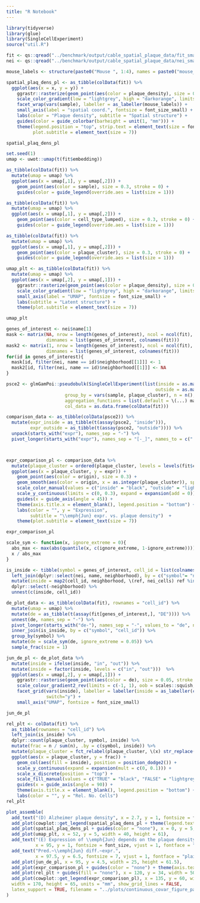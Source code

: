 ```yaml
---
title: "R Notebook"
---
```



```r
library(tidyverse)
library(glue)
library(SingleCellExperiment)
source("util.R")
```




```r
fit <- qs::qread("../benchmark/output/cable_spatial_plaque_data/fit_small.qs")
nei <- qs::qread("../benchmark/output/cable_spatial_plaque_data/nei_small.qs")
```



```r
mouse_labels <- structure(paste0("Mouse ", 1:4), names = paste0("mouse_", 1:4))
```



```r
spatial_plaq_dens_pl <- as_tibble(colData(fit)) %>%
  ggplot(aes(x = x, y = y)) +
    ggrastr::rasterize(geom_point(aes(color = plaque_density), size = 0.05, stroke = 0), dpi = 600) +
    scale_color_gradient(low = "lightgrey", high = "darkorange", limits = c(0, 1), breaks = c(0, 0.5, 1)) +
    facet_wrap(vars(sample), labeller = as_labeller(mouse_labels)) +
    small_axis(label = "spatial coord.", fontsize = font_size_small) +
    labs(color = "Plaque density", subtitle = "Spatial structure") +
    guides(color = guide_colorbar(barheight = unit(1, "mm"))) +
    theme(legend.position = "top", strip.text = element_text(size = font_size_tiny, margin = margin(b = -1, unit = "mm")),
          plot.subtitle = element_text(size = 7))

spatial_plaq_dens_pl
```


```r
set.seed(1)
umap <- uwot::umap(t(fit$embedding))
```


```r
as_tibble(colData(fit)) %>%
  mutate(umap = umap) %>%
  ggplot(aes(x = umap[,1], y = umap[,2])) +
    geom_point(aes(color = sample), size = 0.3, stroke = 0) +
    guides(color = guide_legend(override.aes = list(size = 1)))

as_tibble(colData(fit)) %>%
  mutate(umap = umap) %>%
  ggplot(aes(x = umap[,1], y = umap[,2])) +
    geom_point(aes(color = cell_type_lumped), size = 0.3, stroke = 0) +
    guides(color = guide_legend(override.aes = list(size = 1)))

as_tibble(colData(fit)) %>%
  mutate(umap = umap) %>%
  ggplot(aes(x = umap[,1], y = umap[,2])) +
    geom_point(aes(color = plaque_cluster), size = 0.3, stroke = 0) +
    guides(color = guide_legend(override.aes = list(size = 1)))
```

```r
umap_plt <- as_tibble(colData(fit)) %>%
  mutate(umap = umap) %>%
  ggplot(aes(x = umap[,2], y = umap[,1])) +
    ggrastr::rasterize(geom_point(aes(color = plaque_density), size = 0.1, stroke = 0, show.legend = FALSE), dpi = 600) +
    scale_color_gradient(low = "lightgrey", high = "darkorange", limits = c(0, 1), breaks = c(0, 0.5, 1))  +
    small_axis(label = "UMAP", fontsize = font_size_small) +
    labs(subtitle = "Latent structure") +
    theme(plot.subtitle = element_text(size = 7))

umap_plt
```



```r
genes_of_interest <- nei$name[1]
mask <- matrix(NA, nrow = length(genes_of_interest), ncol = ncol(fit), 
               dimnames = list(genes_of_interest, colnames(fit)))
mask2 <- matrix(1, nrow = length(genes_of_interest), ncol = ncol(fit), 
               dimnames = list(genes_of_interest, colnames(fit)))
for(id in genes_of_interest){
  mask[id, filter(nei, name == id)$neighborhood[[1]]] <- 1
  mask2[id, filter(nei, name == id)$neighborhood[[1]]] <- NA
}

psce2 <- glmGamPoi::pseudobulk(SingleCellExperiment(list(inside = as.matrix(logcounts(fit)[genes_of_interest,,drop=FALSE] * mask),
                                                        outside = as.matrix(logcounts(fit)[genes_of_interest,,drop=FALSE] * mask2))),
                      group_by = vars(sample, plaque_cluster), n = n(),
                      aggregation_functions = list(.default = \(...) matrixStats::rowMeans2(..., na.rm = TRUE)),
                      col_data = as.data.frame(colData(fit)))

comparison_data <- as_tibble(colData(psce2)) %>%
  mutate(expr_inside = as_tibble(t(assay(psce2, "inside"))),
         expr_outside = as_tibble(t(assay(psce2, "outside")))) %>%
  unpack(starts_with("expr"), names_sep = "-") %>%
  pivot_longer(starts_with("expr"), names_sep = "[-_]", names_to = c(".value", "origin", "symbol")) 



expr_comparison_pl <- comparison_data %>%
  mutate(plaque_cluster = ordered(plaque_cluster, levels = levels(fit$colData$plaque_cluster))) %>% 
  ggplot(aes(x = plaque_cluster, y = expr)) +
    geom_point(aes(color = origin), size = 0.3) +
    geom_smooth(aes(color = origin, x = as.integer(plaque_cluster)), span = 1.5, se = FALSE, linewidth = 2) +
    scale_color_manual(values = c("inside" = "black", "outside" = "lightgrey")) +
    scale_y_continuous(limits = c(0, 0.3), expand = expansion(add = 0)) +
    guides(x = guide_axis(angle = 45)) +
    theme(axis.title.x = element_blank(), legend.position = "bottom") +
    labs(color = "", y = "Expression",
         subtitle = "\\emph{Jun} expr. vs. plaque density")  +
    theme(plot.subtitle = element_text(size = 7))

expr_comparison_pl
```


```r
scale_sym <- function(x, ignore_extreme = 0){
  abs_max <- max(abs(quantile(x, c(ignore_extreme, 1-ignore_extreme))))
  x / abs_max
}

is_inside <- tibble(symbol = genes_of_interest, cell_id = list(colnames(fit))) %>%
  left_join(dplyr::select(nei, name, neighborhood), by = c("symbol"= "name")) %>%
  mutate(inside = map2(cell_id, neighborhood, \(ref, nei_cells) ref %in% nei_cells)) %>%
  dplyr::select(-neighborhood) %>%
  unnest(c(inside, cell_id))

de_plot_data <- as_tibble(colData(fit), rownames = "cell_id") %>%
  mutate(umap = umap) %>%
  mutate(de = as_tibble(t(assay(fit[genes_of_interest,], "DE")))) %>%
  unnest(de, names_sep = "-") %>%
  pivot_longer(starts_with("de-"), names_sep = "-", values_to = "de", names_to = c(NA, "symbol")) %>%
  inner_join(is_inside, by = c("symbol", "cell_id")) %>%
  group_by(symbol) %>%
  mutate(de = scale_sym(de, ignore_extreme = 0.05)) %>%
  sample_frac(size = 1) 

jun_de_pl <- de_plot_data %>%
  mutate(inside = ifelse(inside, "in", "out")) %>%
  mutate(inside = factor(inside, levels = c("in", "out")))  %>%
  ggplot(aes(x = umap[,2], y = umap[,1])) +
    ggrastr::rasterise(geom_point(aes(color = de), size = 0.05, stroke = 0, show.legend = FALSE), dpi = 600) +
    scale_colour_gradient2_rev(limits = c(-1, 1), oob = scales::squish, breaks = c(-1, 0, 1), na.value = "#00000000") +
    facet_grid(vars(inside), labeller = labeller(inside = as_labeller(c("in" = "Inside Neighborhood", "out" = "Outside Neighborhood"))),
               switch="y") +
    small_axis("UMAP", fontsize = font_size_small) 

jun_de_pl
```





```r
rel_plt <- colData(fit) %>%
  as_tibble(rownames = "cell_id") %>%
  left_join(is_inside) %>%
  dplyr::count(plaque_cluster, symbol, inside) %>%
  mutate(frac = n / sum(n), .by = c(symbol, inside)) %>%
  mutate(plaque_cluster = fct_relabel(plaque_cluster, \(x) str_replace(x, ",", ", "))) %>%
  ggplot(aes(x = plaque_cluster, y = frac)) +
    geom_col(aes(fill = inside), position = position_dodge2()) +
    scale_y_continuous(expand = expansion(mult = c(0, 0.1))) +
    scale_x_discrete(position = "top") +
    scale_fill_manual(values = c("TRUE" = "black", "FALSE" = "lightgrey")) +
    guides(x = guide_axis(angle = 90)) +
    theme(axis.title.x = element_blank(), legend.position = "bottom") +
    labs(color = "", y = "Rel. No. Cells")
rel_plt
```




```r
plot_assemble(
  add_text("(D) Alzheimer plaque density", x = 2.7, y = 1, fontsize = font_size, vjust = 1, fontface = "bold"),
  add_plot(cowplot::get_legend(spatial_plaq_dens_pl + theme(legend.text = element_text(size = font_size)) + labs(color = "")), x = 43, y = 1, height = 5),
  add_plot(spatial_plaq_dens_pl + guides(color = "none"), x = 0, y = 5, width = 60, height = 61),
  add_plot(umap_plt, x = 52, y = 5, width = 40, height = 61),
  add_text("(E) Expression of \\emph{Jun} depends on the plaque density",
           x = 95, y = 1, fontsize = font_size, vjust = 1, fontface = "bold"),
  add_text("Pred.~\\emph{Jun} diff.~expr.",
           x = 97.5, y = 6.5, fontsize = 7, vjust = 1, fontface = "plain"),
  add_plot(jun_de_pl, x = 95, y = 4.5, width = 25, height = 61.5),
  add_plot(expr_comparison_pl + guides(color = "none") + theme(axis.text.x = element_blank()), x = 120, y = 5, width = 50, height = 30),
  add_plot(rel_plt + guides(fill = "none"), x = 120, y = 34, width = 50, height = 26),
  add_plot(cowplot::get_legend(expr_comparison_pl), x = 135, y = 60, width = 60, height = 5),
  width = 170, height = 65, units = "mm", show_grid_lines = FALSE,
  latex_support = TRUE, filename = "../plots/continuous_covar_figure_part2.pdf"
)

```
